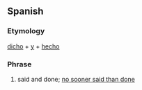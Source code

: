 ==Spanish==

===Etymology===
[[dicho]] + [[y]] + [[hecho]]

===Phrase===
{{head|es|phrase}}

# said and done; [[no sooner said than done]]